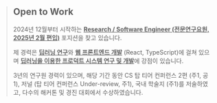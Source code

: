 > ## Open to Work
>
> 2024년 12월부터 시작하는 <u>**Research / Software Engineer (전문연구요원, 2025년 2월 편입)**</u> 포지션을 찾고 있습니다.
>
> 제 경력은 <u>**딥러닝 연구**</u>와 <u>**웹 프론트엔드 개발**</u> (React, TypeScript)에 걸쳐 있으며 <u>**딥러닝을 이용한 프로덕트 시스템 연구 및 개발**</u>에 강점이 있습니다.
>
> 3년의 연구원 경력이 있으며, 해당 기간 동안 CS 탑 티어 컨퍼런스 2편 (주1, 공1), 저널 (탑 티어 컨퍼런스 Under-review, 주1), 국내 학술지 (주1)를 저술하였고, 다수의 해커톤 및 경진 대회에서 수상하였습니다.
